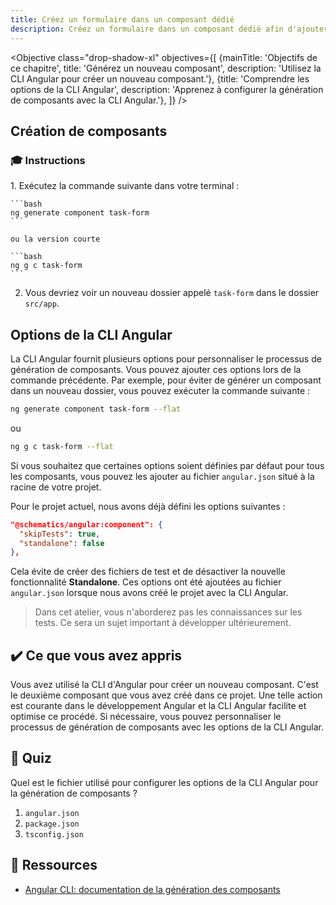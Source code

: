 ```yaml
---
title: Créez un formulaire dans un composant dédié
description: Créez un formulaire dans un composant dédié afin d'ajouter une nouvelle tâche à la liste
---
```



<Objective class="drop-shadow-xl" objectives={[
{mainTitle: 'Objectifs de ce chapitre', title: 'Générez un nouveau composant', description: 'Utilisez la CLI Angular pour créer un nouveau composant.'},
{title: 'Comprendre les options de la CLI Angular', description: 'Apprenez à configurer la génération de composants avec la CLI Angular.'},
]} />

## Création de composants

### 🎓 Instructions

<Steps>
1. Exécutez la commande suivante dans votre terminal :

    ```bash
    ng generate component task-form
    ```

    ou la version courte

    ```bash
    ng g c task-form
    ```

2. Vous devriez voir un nouveau dossier appelé `task-form` dans le dossier `src/app`.
</Steps>

## Options de la CLI Angular

La CLI Angular fournit plusieurs options pour personnaliser le processus de génération de composants.
Vous pouvez ajouter ces options lors de la commande précédente. Par exemple, pour éviter de générer un composant dans un nouveau dossier, vous pouvez exécuter la commande suivante :

```bash
ng generate component task-form --flat
```

ou

```bash
ng g c task-form --flat
```

Si vous souhaitez que certaines options soient définies par défaut pour tous les composants, vous pouvez les ajouter au fichier `angular.json` situé à la racine de votre projet.

Pour le projet actuel, nous avons déjà défini les options suivantes :

```json
"@schematics/angular:component": {
  "skipTests": true,
  "standalone": false
},
```

Cela évite de créer des fichiers de test et de désactiver la nouvelle fonctionnalité **Standalone**.
Ces options ont été ajoutées au fichier `angular.json` lorsque nous avons créé le projet avec la CLI Angular.

> Dans cet atelier, vous n'aborderez pas les connaissances sur les tests. Ce sera un sujet important à développer ultérieurement.

## ✔️ Ce que vous avez appris

Vous avez utilisé la CLI d'Angular pour créer un nouveau composant. C'est le deuxième composant que vous avez créé dans ce projet.
Une telle action est courante dans le développement Angular et la CLI Angular facilite et optimise ce procédé.
Si nécessaire, vous pouvez personnaliser le processus de génération de composants avec les options de la CLI Angular.

## 🚦 Quiz

Quel est le fichier utilisé pour configurer les options de la CLI Angular pour la génération de composants ?

1. `angular.json`
2. `package.json`
3. `tsconfig.json`

## 🔗 Ressources

- <a href="https://angular.dev/cli/generate/component" target="_blank">Angular CLI: documentation de la génération des composants</a>
